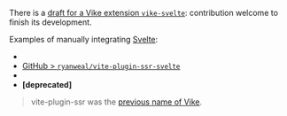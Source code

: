 
There is a [draft for a Vike extension `vike-svelte`](https://github.com/brandonxiang/vike-svelte): contribution welcome to finish its development.

Examples of manually integrating [Svelte](https://svelte.dev/):
 - <Example timestamp="2023.10" repo="brillout/vike-with-svelte" />
 - [GitHub > `ryanweal/vite-plugin-ssr-svelte`](https://github.com/ryanweal/vite-plugin-ssr-svelte)
 - <Example timestamp="2023.06" repo="ryanweal/vite-plugin-ssr-svelte" />
 - **[deprecated]** <Example timestamp="2021.06" repo="aral/vite-plugin-ssr-svelte" />

> vite-plugin-ssr was the [previous name of Vike](https://vite-plugin-ssr.com/vike).
